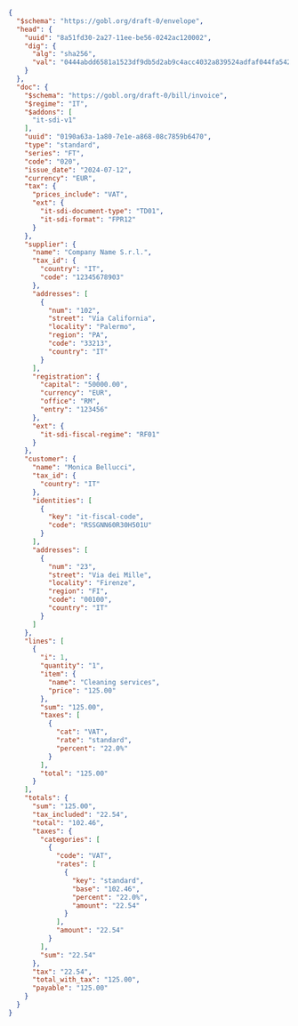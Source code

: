 ```json SDI B2C Invoice
{
  "$schema": "https://gobl.org/draft-0/envelope",
  "head": {
    "uuid": "8a51fd30-2a27-11ee-be56-0242ac120002",
    "dig": {
      "alg": "sha256",
      "val": "0444abdd6581a1523df9db5d2ab9c4acc4032a839524adfaf044fa5427061d86"
    }
  },
  "doc": {
    "$schema": "https://gobl.org/draft-0/bill/invoice",
    "$regime": "IT",
    "$addons": [
      "it-sdi-v1"
    ],
    "uuid": "0190a63a-1a80-7e1e-a868-08c7859b6470",
    "type": "standard",
    "series": "FT",
    "code": "020",
    "issue_date": "2024-07-12",
    "currency": "EUR",
    "tax": {
      "prices_include": "VAT",
      "ext": {
        "it-sdi-document-type": "TD01",
        "it-sdi-format": "FPR12"
      }
    },
    "supplier": {
      "name": "Company Name S.r.l.",
      "tax_id": {
        "country": "IT",
        "code": "12345678903"
      },
      "addresses": [
        {
          "num": "102",
          "street": "Via California",
          "locality": "Palermo",
          "region": "PA",
          "code": "33213",
          "country": "IT"
        }
      ],
      "registration": {
        "capital": "50000.00",
        "currency": "EUR",
        "office": "RM",
        "entry": "123456"
      },
      "ext": {
        "it-sdi-fiscal-regime": "RF01"
      }
    },
    "customer": {
      "name": "Monica Bellucci",
      "tax_id": {
        "country": "IT"
      },
      "identities": [
        {
          "key": "it-fiscal-code",
          "code": "RSSGNN60R30H501U"
        }
      ],
      "addresses": [
        {
          "num": "23",
          "street": "Via dei Mille",
          "locality": "Firenze",
          "region": "FI",
          "code": "00100",
          "country": "IT"
        }
      ]
    },
    "lines": [
      {
        "i": 1,
        "quantity": "1",
        "item": {
          "name": "Cleaning services",
          "price": "125.00"
        },
        "sum": "125.00",
        "taxes": [
          {
            "cat": "VAT",
            "rate": "standard",
            "percent": "22.0%"
          }
        ],
        "total": "125.00"
      }
    ],
    "totals": {
      "sum": "125.00",
      "tax_included": "22.54",
      "total": "102.46",
      "taxes": {
        "categories": [
          {
            "code": "VAT",
            "rates": [
              {
                "key": "standard",
                "base": "102.46",
                "percent": "22.0%",
                "amount": "22.54"
              }
            ],
            "amount": "22.54"
          }
        ],
        "sum": "22.54"
      },
      "tax": "22.54",
      "total_with_tax": "125.00",
      "payable": "125.00"
    }
  }
}
```